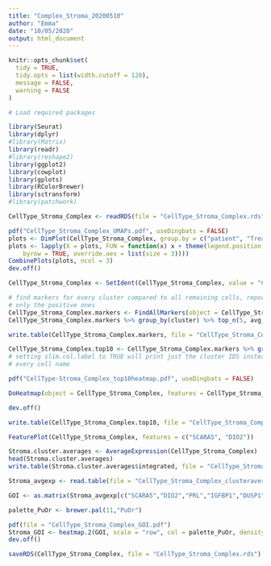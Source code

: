 ```yaml
---
title: "Complex_Stroma_20200510"
author: "Emma"
date: "10/05/2020"
output: html_document
---
```



```r
knitr::opts_chunk$set(
  tidy = TRUE,
  tidy.opts = list(width.cutoff = 120),
  message = FALSE,
  warning = FALSE
)
```

  
```r
# Load required packages

library(Seurat)
library(dplyr)
#library(Matrix)
library(readr)
#library(reshape2)
library(ggplot2)
library(cowplot)
library(gplots)
library(RColorBrewer)
library(sctransform)
#library(patchwork)

```

```r
CellType_Stroma_Complex <- readRDS(file = "CellType_Stroma_Complex.rds")
```

```r
pdf("CellType_Stroma_Complex_UMAPs.pdf", useDingbats = FALSE)
plots <- DimPlot(CellType_Stroma_Complex, group.by = c("patient", "Treatment","Condition"), combine = FALSE)
plots <- lapply(X = plots, FUN = function(x) x + theme(legend.position = "top", legend.text = element_text(size = 5)) + guides(color = guide_legend(nrow = 3, 
    byrow = TRUE, override.aes = list(size = 3))))
CombinePlots(plots, ncol = 3)
dev.off()

```

```r

CellType_Stroma_Complex <- SetIdent(CellType_Stroma_Complex, value = "Condition")
```


```r
# find markers for every cluster compared to all remaining cells, report
# only the positive ones
CellType_Stroma_Complex.markers <- FindAllMarkers(object = CellType_Stroma_Complex, only.pos = TRUE, min.pct = 0.25, thresh.use = 0.25)
CellType_Stroma_Complex.markers %>% group_by(cluster) %>% top_n(5, avg_logFC)

write.table(CellType_Stroma_Complex.markers, file = "CellType_Stroma_Complex_allmarkers_20200508.txt")
```

```r
CellType_Stroma_Complex.top10 <- CellType_Stroma_Complex.markers %>% group_by(cluster) %>% top_n(10, avg_logFC)
# setting slim.col.label to TRUE will print just the cluster IDS instead of
# every cell name

pdf("CellType-Stroma_Complex_top10heatmap.pdf", useDingbats = FALSE)

DoHeatmap(object = CellType_Stroma_Complex, features = CellType_Stroma_Complex.top10$gene, size = 3, angle = 0) + theme(text = element_text(size = 4), legend.key.height = unit(0.2,"cm"))

dev.off()

write.table(CellType_Stroma_Complex.top10, file = "CellType_Stroma_Complex_top10.txt")

```
```r
FeaturePlot(CellType_Stroma_Complex, features = c("SCARA5", "DIO2"))
```

```r
Stroma.cluster.averages <- AverageExpression(CellType_Stroma_Complex)
head(Stroma.cluster.averages)
write.table(Stroma.cluster.averages$integrated, file = "CellType_Stroma_Complex_clusteraverages.txt")

```

```r

Stroma_avgexp <- read.table(file = "CellType_Stroma_Complex_clusteraverages.txt", sep = "")

GOI <- as.matrix(Stroma_avgexp[c("SCARA5","DIO2","PRL","IGFBP1","DUSP1","PLCL1","SGK1","HSD11B1","IL1RL1"),])

palette_PuOr <- brewer.pal(11,"PuOr")

pdf(file = "CellType_Stroma_Complex_GOI.pdf")
Stroma_GOI <- heatmap.2(GOI, scale = "row", col = palette_PuOr, density.info = "none", trace = "none", cexCol = 1, srtCol = 35, margins = c(6,6))
dev.off()
```

```r
saveRDS(CellType_Stroma_Complex, file = "CellType_Stroma_Complex.rds")
```


